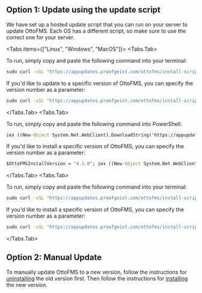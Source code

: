 
## Option 1: Update using the update script

We have set up a hosted update script that you can run on your server to update OttoFMS. Each OS has a different script, so make sure to use the correct one for your server.

<Tabs items={["Linux", "Windows", "MacOS"]}>
  <Tabs.Tab>

To run, simply copy and paste the following command into your terminal:

```cmd copy
sudo curl -sSL "https://appupdates.proofgeist.com/ottofms/install-scripts/install-linux.sh" | bash
```

If you'd like to update to a specific version of OttoFMS, you can specify the version number as a parameter:

```cmd copy
sudo curl -sSL "https://appupdates.proofgeist.com/ottofms/install-scripts/install-linux.sh" | bash -s -- -v 4.1.0
```

</Tabs.Tab>
  <Tabs.Tab>

To run, simply copy and paste the following command into PowerShell:

```cmd copy
iex ((New-Object System.Net.WebClient).DownloadString('https://appupdates.proofgeist.com/ottofms/install-scripts/install-win.ps1'))
```

If you'd like to install a specific version of OttoFMS, you can specify the version number as a parameter:

```cmd copy
$OttoFMSInstallVersion = "4.1.0"; iex ((New-Object System.Net.WebClient).DownloadString('https://appupdates.proofgeist.com/ottofms/install-scripts/install-win.ps1'))
```

  </Tabs.Tab>
  <Tabs.Tab>

To run, simply copy and paste the following command into your terminal:

```cmd copy
sudo curl -sSL "https://appupdates.proofgeist.com/ottofms/install-scripts/install-mac.sh" | bash
```

If you'd like to install a specific version of OttoFMS, you can specify the version number as a parameter:

```cmd copy
sudo curl -sSL "https://appupdates.proofgeist.com/ottofms/install-scripts/install-mac.sh" | bash -s -- -v 4.1.0
```

  </Tabs.Tab>
</Tabs>

## Option 2: Manual Update

To manually update OttoFMS to a new version, follow the instructions for [uninstalling](/managing-ottofms/installing-uninstalling#uninstalling) the old version first. Then follow the instructions for [installing](/managing-ottofms/installing-uninstalling#installing) the new version.

